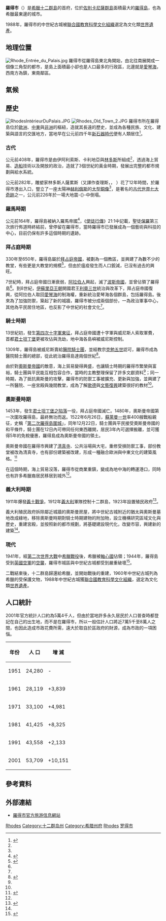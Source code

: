 {{noteTA
|G1=地名
}}
{{Infobox settlement
|name        = 羅得市
|native_name = {{lang|el|Ρόδος}}
|motto              =
|image_skyline      = Rhodes harbour.jpg
|imagesize          =
|image_caption      = 海港風景
|city_flag          = 
|city_seal          = 
|pushpin_map        = Greece
|pushpin_map_caption = 在希臘的位置
|subdivision_type   = 國家
|subdivision_name   = {{flagicon|Greece}}[[希臘|希臘]]
|subdivision_type1  = 大區
|subdivision_name1  = [[南愛琴海|南愛琴海]]
|subdivision_type2  = 行政區
|subdivision_name2  = [[十二群島|十二群島]]（2011年以前）
|leader_title       = 市長
|leader_name        = 
|area_total_km2     = 19.481
|population_as_of   = 2011年
|population_total   = 49541
|population_density_km2 = auto
|timezone           = [[歐洲東部時間|歐洲東部時間]]
|utc_offset         = +2
|timezone_DST       = [[歐洲東部夏令時間|歐洲東部夏令時間]]
|utc_offset_DST     = +3
|coordinates = {{coord|36|26|N|28|13|E|format=dms|display=inline,title}}
|elevation_min_m    =  0
|elevation_max_m    = 25
|website            = {{URL|https://www.rhodes.gr/}}
|footnotes          = 
}}
'''羅得市'''（{{lang-el|Ρόδος}}）是[[希臘|希臘]][[十二群島|十二群島]]的首府，位於[[佐則卡尼薩群島|佐則卡尼薩群島]]面積最大的[[羅得島|羅得島]]，也為希臘最東邊的城市。

1988年，羅得市的中世紀古城被[[聯合國教育科學文化組織|聯合國教育科學文化組織]]選定為文化類[[世界遺產|世界遺產]]。

== 地理位置 ==
[[File:Rhode_Entrée_du_Palais.jpg|thumb]]
羅得市從羅得島東北角開始，由北往南展開成一個像三角型的都市，是島上面積最小卻也是人口最多的行政區，北邊就是[[愛琴海|愛琴海]]，西南方為{{le|伊阿利索斯|Ialysos}}鎮，東南鄰{{le|卡利地亞|Kallithea, Rhodes}}區。

== 氣候 ==
{{Infobox Weather
|single_line= Yes
|metric_first = Yes
|location= Ρόδος  (1955-1997)
|Jan_Hi_°C = 15.1
|Feb_Hi_°C = 15.2
|Mar_Hi_°C = 16.8
|Apr_Hi_°C = 20.0
|May_Hi_°C = 24.2
|Jun_Hi_°C = 28.4
|Jul_Hi_°C = 30.5
|Aug_Hi_°C = 30.7
|Sep_Hi_°C = 28.2
|Oct_Hi_°C = 24.5
|Nov_Hi_°C = 20.1
|Dec_Hi_°C = 16.6
|Year_Hi_°C = 

|Jan_Lo_°C = 8.8
|Feb_Lo_°C = 8.8
|Mar_Lo_°C = 10.1
|Apr_Lo_°C = 12.5
|May_Lo_°C = 15.8
|Jun_Lo_°C = 19.9
|Jul_Lo_°C = 22.3
|Aug_Lo_°C = 22.7
|Sep_Lo_°C = 20.5
|Oct_Lo_°C = 16.9
|Nov_Lo_°C = 13.2
|Dec_Lo_°C = 10.4
|Year_Lo_°C = 

|Jan_Precip_mm = 149.6
|Feb_Precip_mm = 105.7
|Mar_Precip_mm = 75.6
|Apr_Precip_mm = 27.8
|May_Precip_mm = 18.6
|Jun_Precip_mm = 2.3
|Jul_Precip_mm = 0.4
|Aug_Precip_mm = 0.2
|Sep_Precip_mm = 5.8
|Oct_Precip_mm = 65.5
|Nov_Precip_mm = 94.1
|Dec_Precip_mm = 157.4
|Year_Precip_mm = 

|source=[http://www.hnms.gr/hnms/greek/climatology/climatology_region_diagrams_html?dr_city=Rodos Εθνική Μετεωρολογική Υπηρεσία]|accessdate=2009-05-30 |language=}}

== 歷史 ==
[[File:RhodesIntérieurDuPalais.JPG|thumb]]
[[File:Rhodes_Old_Town_2.JPG|thumb]]
羅得市所在羅得島位於[[歐洲|歐洲]]、[[中東|中東]]與[[非洲|非洲]]的樞紐，造就其長遠的歷史，並成為各種民族、文化、建築與語言的交匯地方，當地早在公元前四千年[[新石器時代|新石器時代]]便有人類居住<ref name=classical>{{cite web |url=http://www.rhodes.gr/history/en/classical.php |title=History of Rhodes: Classical Period |publisher=www.rhodes.gr |work=Municipality of Rhodes |date=2007 |accessdate=2007-03-31 |deadurl=yes |archiveurl=https://web.archive.org/web/20070604135919/http://www.rhodes.gr/history/en/classical.php |archivedate=2007-06-04 }}</ref>。

=== 古代 ===
公元前408年，羅得市是由伊阿利索斯、卡利地亞與[[林多斯_(希臘)|林多斯]]所組成<ref name=classical/>，透過海上貿易、[[造船|造船]]技術以及開放的政治，造就了3個世紀的黃金時期，發展出完整的都市規劃與給水系統。

公元前282年，雕塑家林多斯人薩累斯（又譯作查理斯，{{lang-en|Chares of Lindos}}， {{lang-el|Χάρης ο Λίνδιος}}）花了12年時間，於羅得市港出入口，豎立了一座太陽神[[赫利俄斯|赫利俄斯]]的[[羅得島太陽神銅像|大型銅像]]<ref name=classical/>，是著名的[[古代世界七大奇跡|古代世界七大奇跡]]之一，公元前226年於一場大地震-{}-中倒塌。

=== 羅馬時期 ===
公元前164年，羅得島被納入羅馬帝國<ref name=Roman>{{cite web |url=http://www.rhodes.gr/history/en/roman.php |title=History of Rhodes: Roman Period |publisher=www.rhodes.gr |work=Municipality of Rhodes |date=2007 |accessdate=2007-03-31 |deadurl=yes |archiveurl=https://web.archive.org/web/20070917124222/http://www.rhodes.gr/history/en/roman.php |archivedate=2007-09-17 }}</ref>，《[[使徒行傳|使徒行傳]]》21:1中記載，聖徒[[保羅|保羅]]第三次旅行佈道時終結前，曾停留在羅得市，當時羅得市已發展成為一個藝術與科技的中心，目前仍保有許多這個時期的遺跡。

=== 拜占庭時期 ===
330年至650年，羅得島屬於[[拜占庭帝國|拜占庭帝國]]，被劃為一個教區，並興建了為數不少的教堂，有些更是大教堂的規模<ref name=Byzantine>{{cite web |url=http://www.rhodes.gr/history/en/byzantine.php |title=History of Rhodes: Byzantine Period |publisher=www.rhodes.gr |work=Municipality of Rhodes |date=2007 |accessdate=2007-03-31 |deadurl=yes |archiveurl=https://web.archive.org/web/20070917162321/http://www.rhodes.gr/history/en/byzantine.php |archivedate=2007-09-17 }}</ref>，但由於瘟疫發生而人口銳減，已沒有過去的興旺。

7世紀時，拜占庭帝國日漸衰弱，[[阿拉伯人|阿拉伯人]]興起，滅了[[波斯帝國|波斯帝國]]，並曾佔領了羅得島<ref name= Byzantine/>。到8世紀，[[伊蘇里亞王朝|伊蘇里亞王朝]]開國君王[[利奥三世_(拜占庭)|利奧三世]]統治與改革下，拜占庭帝國復興，從阿拉伯人取回[[愛琴海|愛琴海]]的制海權，重新統治愛琴海各個群島，包括羅得島。後來為了加強防禦，築起了新的城牆，羅得市被分成兩個部份，一為政治軍事中心，其他為平民居住地區，也反影了中世紀的社會文化<ref name= Byzantine/>。

=== 騎士時期 ===
13世紀初，發生[[第四次十字軍東征|第四次十字軍東征]]，拜占庭帝國遭十字軍與威尼斯人索取軍費，首都[[君士坦丁堡|君士坦丁堡]]更被攻佔與洗劫，地中海各島嶼被威尼斯控制。

1309年，羅得島被威尼斯賣給[[醫院騎士團|醫院騎士團]]，並經教宗[[克勉五世|克勉五世]]認可，羅得市成為醫院騎士團的總部，從此統治羅得島達兩個世紀<ref name=Knight>{{cite web |url=http://www.rhodes.gr/history/en/knights.php |title=History of Rhodes: Knight Period |publisher=www.rhodes.gr |work=Municipality of Rhodes |date=2007 |accessdate=2008-06-24 |deadurl=yes |archiveurl=https://web.archive.org/web/20090212065807/http://www.rhodes.gr/history/en/knights.php |archivedate=2009-02-12 }}</ref>。

由於對[[奧斯曼帝國|奧斯曼帝國]]的敵意，海上貿易變得興盛，也讓騎士時期的羅得市繁榮與富裕，騎士團與平民能互相包容合作，當時的主教整理保留了許多文獻資料<ref name= Knight />；同一時期，為了抵抗奧斯曼的攻擊，羅得市的防禦工事被擴充、更新與加強，並興建了一所醫院、一座宮殿與幾間教堂，成為了解[[歌德|歌德]]與[[文藝復興|文藝復興]]建築很好的教材<ref name=Knight/>。

=== 奧斯曼時期 ===
1453年，發生[[君士坦丁堡之陷落|君士坦丁堡之陷落]]一役，拜占庭帝國滅亡。1480年，奧斯曼帝國第一次圍攻羅得島，最終無功而返。1522年6月26日，[[蘇萊曼一世|蘇萊曼一世]]率400艘戰船親征，史稱「[[第二次羅得島圍城|第二次羅得島圍城]]」，同年12月22日，騎士團與平民接受奧斯曼帝國的和平條件，騎士團在12日內可帶同任何東西離開，居民3年內可選擇搬離，並可獲得5年的免稅優惠，羅得島成為奧斯曼帝國的領土。

奧斯曼帝國在羅得市興建了[[清真寺|清真寺]]、公共浴場與大宅，重修受損防禦工事，部份教堂被改為清真寺，也有部份建築被改建，形成一種融合歐洲與中東文化的建築風格。<ref name=Ottoman>{{cite web |url=http://www.rhodes.gr/history/en/ottoman.php |title=History of Rhodes: Ottoman Period |publisher=www.rhodes.gr |work=Municipality of Rhodes |date=2007 |accessdate=2008-06-24 |deadurl=yes |archiveurl=https://web.archive.org/web/20071025115128/http://www.rhodes.gr/history/en/ottoman.php |archivedate=2007-10-25 }}</ref>

在這個時期，海上貿易沒落，羅得市從商業重鎮，變成為地中海的轉運港口，同時也有許多希臘裔居民移居到城外<ref name=Ottoman/>。

=== 義大利時期 ===
1911年爆發[[義土戰爭|義土戰爭]]，1912年[[義大利|義大利]]軍隊控制十二群島，1923年設置殖民政府<ref name=Italian>{{cite web |url=http://www.rhodes.gr/history/en/italian.php |title=History of Rhodes: Italian Period |publisher=www.rhodes.gr |work=Municipality of Rhodes |date=2007 |accessdate=2008-06-25 |deadurl=yes |archiveurl=https://web.archive.org/web/20080522031217/http://www.rhodes.gr/history/en/italian.php |archivedate=2008-05-22 }}</ref>。

義大利殖民政府拆除鄰近城牆的奧斯曼房屋，將中世紀古城附近的猶太與奧斯曼墓地改成綠地，移除奧斯曼時期對騎士時期建物的附加物，設立機構研究區域文化與歷史，重建宮殿，並按照新的都市規劃，將基礎建設現代化，改變市容，興建新的建築<ref name=Italian/>。

=== 現代 ===
1941年，經[[第二次世界大戰|第二次世界大戰]]中[[希臘戰役|希臘戰役]]後，希臘被[[轴心国|軸心國]]佔領；1944年，羅得島受到[[英國空軍|英國空軍]]的[[空襲|空襲]]，羅得市城區與中世紀古城都受到嚴重破壞<ref name=Current>{{cite web |url=http://www.rhodes.gr/history/en/current.php |title=History of Rhodes: Current Period |publisher=www.rhodes.gr |work=Municipality of Rhodes |date=2007 |accessdate=2008-06-26 |deadurl=yes |archiveurl=https://web.archive.org/web/20090212065758/http://www.rhodes.gr/history/en/current.php |archivedate=2009-02-12 }}</ref>。

二戰結束後，十二群島歸還給希臘，並開始戰後的重建，1960年中世紀古城列為希臘的受保護文物，1988年中世紀古城獲[[聯合國教育科學文化組織|聯合國教育科學文化組織]]，選定為文化類[[世界遺產|世界遺產]]。

== 人口統計 ==
2001年官方統計人口約為5萬4千人，但由於當地許多永久居民於人口普查時都登記在自己的出生地，而不是在羅得市，所以一般估計人口將近7萬5千至8萬人之間，也因此造成市政花費所需，遠大於取自於區政府的財源，成為市政的一項困惱。

{| class="wikitable"
|- bgcolor="#efefef"
! 年份 !! 人 口 !! 增 減 
|-
| 1951 || 24,280 || -  
|-
| 1961 || 28,119 || +3,839  
|-
| 1971 || 33,100 || +4,981  
|-
| 1981 || 41,425 || +8,325  
|-
| 1991 || 43,558 || +2,133  
|-
| 2001 || 53,709 || +10,151  
|}

== 參考資料 ==
{{reflist|2}}

== 外部連結 ==
{{Commonscat|Rhodes (city)}}
* [https://www.rhodes.gr/ 羅得市官方旅游信息網站] {{Wayback|url=https://www.rhodes.gr/ |date=20210428084635 }} {{en}}

{{希臘各州首府}}
{{Authority control}}
[[Category:希臘城市|Rhodes]]
[[Category:十二群岛州|Category:十二群岛州]]
[[Category:希腊州府|Category:希腊州府]]
[[Category:希腊城邦|Rhodes]]
[[Category:罗得市|]]